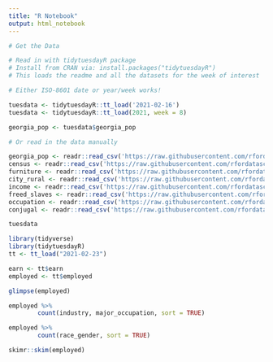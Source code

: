 ```yaml
---
title: "R Notebook"
output: html_notebook
---
```


```r
# Get the Data

# Read in with tidytuesdayR package 
# Install from CRAN via: install.packages("tidytuesdayR")
# This loads the readme and all the datasets for the week of interest

# Either ISO-8601 date or year/week works!

tuesdata <- tidytuesdayR::tt_load('2021-02-16')
tuesdata <- tidytuesdayR::tt_load(2021, week = 8)

georgia_pop <- tuesdata$georgia_pop

# Or read in the data manually

georgia_pop <- readr::read_csv('https://raw.githubusercontent.com/rfordatascience/tidytuesday/master/data/2021/2021-02-16/georgia_pop.csv')
census <- readr::read_csv('https://raw.githubusercontent.com/rfordatascience/tidytuesday/master/data/2021/2021-02-16/census.csv')
furniture <- readr::read_csv('https://raw.githubusercontent.com/rfordatascience/tidytuesday/master/data/2021/2021-02-16/furniture.csv')
city_rural <- readr::read_csv('https://raw.githubusercontent.com/rfordatascience/tidytuesday/master/data/2021/2021-02-16/city_rural.csv')
income <- readr::read_csv('https://raw.githubusercontent.com/rfordatascience/tidytuesday/master/data/2021/2021-02-16/income.csv')
freed_slaves <- readr::read_csv('https://raw.githubusercontent.com/rfordatascience/tidytuesday/master/data/2021/2021-02-16/freed_slaves.csv')
occupation <- readr::read_csv('https://raw.githubusercontent.com/rfordatascience/tidytuesday/master/data/2021/2021-02-16/occupation.csv')
conjugal <- readr::read_csv('https://raw.githubusercontent.com/rfordatascience/tidytuesday/master/data/2021/2021-02-16/conjugal.csv')
```


```r
tuesdata
```

```r
library(tidyverse)
library(tidytuesdayR)
tt <- tt_load("2021-02-23")
```

```r
earn <- tt$earn
employed <- tt$employed
```

```r
glimpse(employed)
```

```r
employed %>% 
        count(industry, major_occupation, sort = TRUE)

employed %>% 
        count(race_gender, sort = TRUE)

skimr::skim(employed)
```

